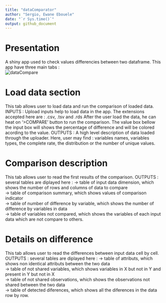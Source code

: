 ```yaml
---
title: "dataComparator"
author: "Sergio, Ewane Ebouele"
date: "`r Sys.time()`"
output: github_document
---
```


# Presentation
A shiny app used to check values differencies between two dataframe. This app have three main tabs :  
![dataCompare](./inst/app/www/dfComparator.png)

# Load data section

This tab allows user to load data and run the comparison of loaded data.
INPUTS : Upload inputs help to load data in the app. The extensions accepted here are :
.csv, .tsv and .rds
After the user load the data, he can heat on '>COMPARE' button to run the comparison.
The value box bellow the input box will shows the percentage of difference and will be colored acording to the value.
OUTPUTS : A high level description of data loaded through the uploader. Here, user may find :
variables names, variables types, the complete rate, the distribution or the number of unique values.  

# Comparison description
This tab allows user to read the first results of the comparison.
OUTPUTS : several tables are diplayed here :
-> table of input data dimension, which shows the number of rows and columns of data to compare  
-> table of comparison summary, which shows values of comparison indicator  
-> table of number of difference by variable, which shows the number of difference by variables in data  
-> table of variables not compared, which shows the variables of each input data which are not compare to others.  


# Details on difference
This tab allows user to read the differences between input data cell by cell.
OUTPUTS : several tables are diplayed here :
-> table of attributs, which shows non identical attributs between the two data  
-> table of not shared variables, which shows variables in X but not in Y and present in Y but not in X  
-> table of not shared observations, which shows the observations not shared between the two data  
-> table of detected diferences, which shows all the diferences in the data row by row.   